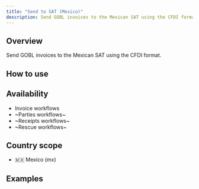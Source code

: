 ```yaml
---
title: "Send to SAT (Mexico)"
description: Send GOBL invoices to the Mexican SAT using the CFDI format.
---
```


## Overview

Send GOBL invoices to the Mexican SAT using the CFDI format.

## How to use

<Steps>
	<Step title="Step 1">
	</Step>
	<Step title="Step 2">
	</Step>
</Steps>

## Availability

* Invoice workflows
* ~Parties workflows~
* ~Receipts workflows~
* ~Rescue workflows~

## Country scope

* 🇲🇽 Mexico (mx)


## Examples